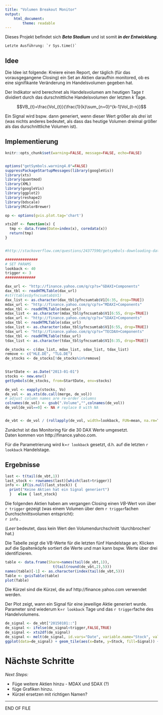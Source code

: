 ```yaml
---
title: "Volumen Breakout Monitor"
output: 
    html_document:
        theme: readable
---
```


Dieses Projekt befindet sich ___Beta Stadium___ und ist somit ___in der Entwicklung___.

```Letzte Ausführung: `r Sys.time()` ```   


## Idee  

Die Idee ist folgende: Kreiere einen Report, der täglich (für das vorausgegangene Closing) ein Set an Aktien daraufhin monitored, ob es eine signifikante Veränderung im Handelsvolumen gegeben hat.

Der Indikator wird berechnet als Handelsvolumen am heutigen Tage $t$ dividiert durch das durschnittliche Handelsvolumen der letzten $k$ Tage. 

$$VB_{t}=\frac{Vol_{t}}{\frac{1}{k}\sum_{n=0}^{k-1}Vol_{t-n}}$$

Ein Signal wird bspw. dann generiert, wenn dieser Wert größer als _drei_ ist (was nichts anderes bedeutet, als dass das heutige Volumen dreimal größer als das durschnittliche Volumen ist).

## Implementierung

```r
knitr::opts_chunk$set(warning=FALSE, message=FALSE, echo=FALSE)


options("getSymbols.warning4.0"=FALSE)
suppressPackageStartupMessages(library(googleVis))
library(xts)
library(quantmod)
library(XML)
library(googleVis)
library(ggplot2)
library(reshape2)
library(bdscale)
library(RColorBrewer)

op <- options(gvis.plot.tag='chart')

xts2df <- function(x) {
  tmp <- data.frame(Date=index(x), coredata(x))
  return(tmp)
}


#http://stackoverflow.com/questions/24377590/getsymbols-downloading-data-for-multiple-symbols-and-calculate-returns

###############
# SET PARAMS
lookback <- 40
trigger <- 3
##############

dax_url <- "http://finance.yahoo.com/q/cp?s=^GDAXI+Components"
dax_tbl <- readHTMLTable(dax_url)
#str(tables$yfncsumtab$V1)
dax_list <- as.character(dax_tbl$yfncsumtab$V1[6:35, drop=TRUE])
mdax_url <- "http://finance.yahoo.com/q/cp?s=^MDAXI+Components"
mdax_tbl <- readHTMLTable(mdax_url)
mdax_list <- as.character(mdax_tbl$yfncsumtab$V1[6:55, drop=TRUE])
sdax_url <- "http://finance.yahoo.com/q/cp?s=^SDAXI+Components"
sdax_tbl <- readHTMLTable(sdax_url)
sdax_list <- as.character(sdax_tbl$yfncsumtab$V1[6:55, drop=TRUE])
tdax_url <- "http://finance.yahoo.com/q/cp?s=^TECDAX+Components"
tdax_tbl <- readHTMLTable(tdax_url)
tdax_list <- as.character(tdax_tbl$yfncsumtab$V1[6:35, drop=TRUE])

de_stocks <- c(dax_list, mdax_list, sdax_list, tdax_list)
remove <- c("HLE.DE", "TLG.DE")
de_stocks <- de_stocks[!de_stocks%in%remove]

  
StartDate <- as.Date("2013-01-01")
stocks <- new.env()
getSymbols(de_stocks, from=StartDate, env=stocks)

de_vol <- eapply(stocks, Vo)
de_vol <- as.xts(do.call(merge, de_vol))
# adjust column names are re-order columns
colnames(de_vol) <- gsub(".Volume","",colnames(de_vol))
de_vol[de_vol==0] <- NA # replace 0 with NA


de_vbt <- de_vol / (rollapply(de_vol, width=lookback, FUN=mean, na.rm=T, align="right"))


```


Zunächst ist das Monitoring für die 30 DAX Werte umgesetzt.  
Daten kommen von http://finance.yahoo.com.

Für die Parametrierung wird k=`r lookback` gesetzt, d.h. auf die letzten `r lookback` Handelstage.


## Ergebnisse  

```r
last <- t(tail(de_vbt,1))
last_stock <- rownames(last)[which(last>trigger)]
info <- if(is.null(last_stock)) {
  print("Keine Aktien hat ein Signal generiert")
  }   else { last_stock}
```

Die folgenden Aktien haben am vergangen Closing einen $VB$-Wert von über `r trigger` gezeigt (was einem Volumen über dem `r trigger`fachen Durchschnittsvolumen entspricht):  
`r info`  .

(_Leer_ bedeutet, dass kein Wert den Volumendurchschnitt 'durchbrochen' hat.)  

Die Tabelle zeigt die VB-Werte für die letzten fünf Handelstage an; Klicken auf die Spaltenköpfe sortiert die Werte und man kann bspw. Werte über drei identifizieren.

```r
table <- data.frame(Share=names(tail(de_vbt,1)),          
                      t(tail(round(de_vbt,2),5)))
names(table)[-1] <- as.character(index(tail(de_vbt,5)))
Table <- gvisTable(table)
plot(Table)
```

Die Kürzel sind die Kürzel, die auf http://finance.yahoo.com verwendet werden.


Der Plot zeigt, wann ein Signal für eine jeweilige Aktie generiert wurde. Parameter sind wiederum k=`r lookback` Tage und das `r trigger`fache des Handelvolumens.

```r
de_signal <- de_vbt["20150101::"]
de_signal <- ifelse(de_signal<trigger,FALSE,TRUE)
de_signal <- xts2df(de_signal)
de_signal <- melt(de_signal, id.vars="Date", variable.name="Stock", value.name="Signal")
ggplot(data=de_signal) + geom_tile(aes(x=Date, y=Stock, fill=Signal)) + scale_x_bd(business.dates=yahoo('^GDAXI')) +  scale_fill_brewer(palette="Paired") + theme_minimal() + ggtitle("Mosaikplot der VB-Signale") + coord_flip()# uses business days of DAX traded
```



# Nächste Schritte  

_Next Steps:_

- Füge weitere Aktien hinzu - MDAX und SDAX (?)
- füge Grafiken hinzu.
- Kürzel ersetzen mit richtigen Namen?

-----

END OF FILE
